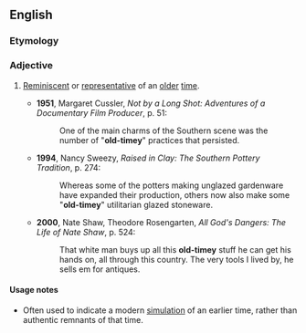 ==English==

===Etymology===
{{suffix|old-time|y|lang=en}}

===Adjective===
{{en-adj}}

# {{lb|en|US|informal}} [[reminiscent|Reminiscent]] or [[representative]] of an [[old]]er [[time]].
#* '''1951''', Margaret Cussler, ''Not by a Long Shot: Adventures of a Documentary Film Producer'', p. 51:
#*: One of the main charms of the Southern scene was the number of "'''old-timey'''" practices that persisted.
#* '''1994''', Nancy Sweezy, ''Raised in Clay: The Southern Pottery Tradition'', p. 274:
#*: Whereas some of the potters making unglazed gardenware have expanded their production, others now also make some "'''old-timey'''" utilitarian glazed stoneware.
#* '''2000''', Nate Shaw, Theodore Rosengarten, ''All God's Dangers: The Life of Nate Shaw'', p. 524:
#*: That white man buys up all this '''old-timey''' stuff he can get his hands on, all through this country. The very tools I lived by, he sells em for antiques.

====Usage notes====
* Often used to indicate a modern [[simulation]] of an earlier time, rather than authentic remnants of that time.